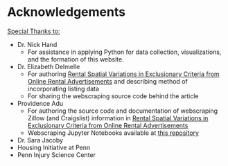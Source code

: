 # Acknowledgements

<ins> Special Thanks to:</ins>



* Dr. Nick Hand
  - For assistance in applying Python for data collection, visualizations, and the formation of this website.
* Dr. Elizabeth Delmelle
  - For authoring <ins>Rental Spatial Variations in Exclusionary Criteria from Online Rental Advertisements</ins> and describing method of incorporating listing data
  - For sharing the webscraping source code behind the article
* Providence Adu
  - For authoring the source code and documentation of webscraping Zillow (and Craigslist) information in <ins>Rental Spatial Variations in Exclusionary Criteria from Online Rental Advertisements</ins>
  - Webscraping Jupyter Notebooks available at [this repository](https://github.com/MLProject20/RentalExclusionaryCriteria/tree/main)
* Dr. Sara Jacoby
* Housing Initiative at Penn
* Penn Injury Science Center

  


